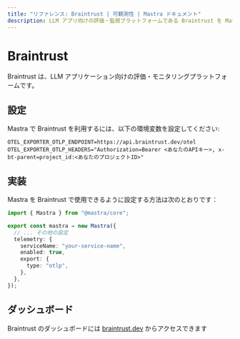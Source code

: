 ```yaml
---
title: "リファレンス: Braintrust | 可観測性 | Mastra ドキュメント"
description: LLM アプリ向けの評価・監視プラットフォームである Braintrust を Mastra に統合するためのドキュメント。
---
```


# Braintrust

Braintrust は、LLM アプリケーション向けの評価・モニタリングプラットフォームです。

## 設定

Mastra で Braintrust を利用するには、以下の環境変数を設定してください:

```env
OTEL_EXPORTER_OTLP_ENDPOINT=https://api.braintrust.dev/otel
OTEL_EXPORTER_OTLP_HEADERS="Authorization=Bearer <あなたのAPIキー>, x-bt-parent=project_id:<あなたのプロジェクトID>"
```


## 実装

Mastra を Braintrust で使用できるように設定する方法は次のとおりです：

```typescript
import { Mastra } from "@mastra/core";

export const mastra = new Mastra({
  // ... その他の設定
  telemetry: {
    serviceName: "your-service-name",
    enabled: true,
    export: {
      type: "otlp",
    },
  },
});
```


## ダッシュボード

Braintrust のダッシュボードには [braintrust.dev](https://www.braintrust.dev/) からアクセスできます